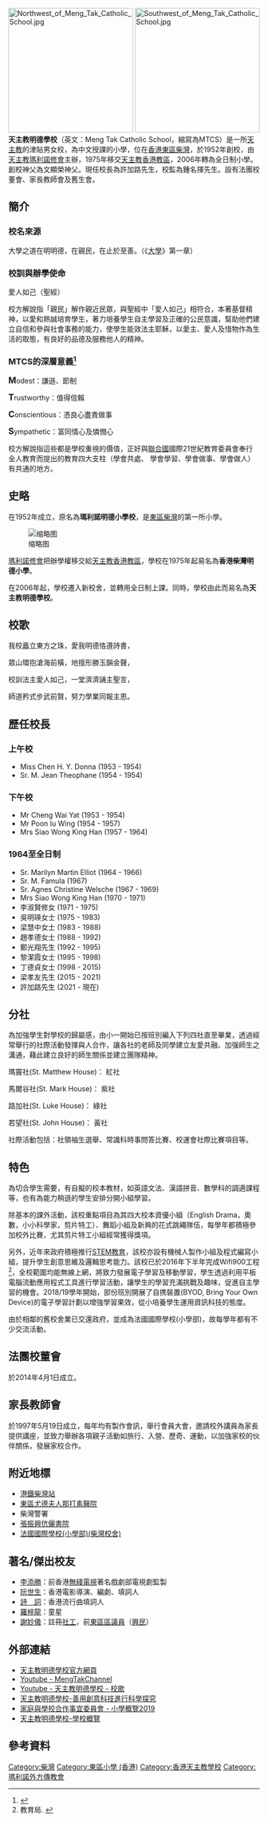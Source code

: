 {{Infobox school
| motto = 愛人如己
| established = 1952年
| type = 男女津貼小學
| religion = [[天主教|天主教]]
| school_sponsoring_body = 1952 - 1975 [[天主教|天主教]][[瑪利諾修會|瑪利諾修會]]<br /> 1975 - 現在 [[天主教香港教區|天主教香港教區]]
| district = [[東區_(香港)|東區]]
| grades = 小一至小六，每年級4班，共24班
| founder = 文顯榮神父
| superintendent = 鍾名揮先生
| principal = 許加路先生
| vice_principal = 鄒文欣女士、蔡偉光先生
| telephone = 2557 2244
| fax = 2557 5324
| address = {{HKG}}[[東區_(香港)|東區]][[柴灣|柴灣]]祥民道 11 號
| website = http://mengtak.edu.hk
| name = 天主教明德學校<br>
Meng Tak Catholic School
| image = [[File:MTCS_Photo.jpg|280px]]
}}
<!-- 因文件已删，故注解：[[File:Father_Stephen_B._Edmonds.jpg|缩略图]] -->
[[File:Northwest_of_Meng_Tak_Catholic_School.jpg|250px]]
[[File:Southwest_of_Meng_Tak_Catholic_School.jpg|250px]]
'''天主教明德學校'''（英文：Meng Tak Catholic School，縮寫為MTCS）是一所[[天主教|天主教]]的津貼男女校，為中文授課的小學，位在[[東區_(香港)|香港東區]][[柴灣|柴灣]]，於1952年創校，由[[天主教|天主教]][[瑪利諾修會|瑪利諾修會]]主辦，1975年移交[[天主教香港教區|天主教香港教區]]，2006年轉為全日制小學。創校神父為文顯榮神父。現任校長為許加路先生，校監為鍾名揮先生。設有法團校董會、家長教師會及舊生會。

== 簡介 ==

=== 校名來源 ===
大學之道在明明德，在親民，在止於至善。（《[[大學_(經傳)|大學]]》第一章）

=== 校訓與辦學使命 ===
愛人如己（聖經）

校方解說指「親民」解作親近民眾，與聖經中「愛人如己」相符合，本著基督精神，以愛和熱誠培育學生，著力培養學生自主學習及正確的公民意識，幫助他們建立自信和參與社會事務的能力，使學生能效法主耶穌，以愛主、愛人及惜物作為生活的取態，有良好的品德及服務他人的精神。

===  MTCS的深層意義<ref>{{Cite web|url=http://mengtakps.edu.hk/it-school/php/webcms/files/upload/tinymce//school_doc/mengtak_1498548489.pdf|title=升小指南|accessdate=2017|author=明報教育|date=2017|publisher=明報教育出版|archive-date=2018-09-21|archive-url=https://web.archive.org/web/20180921001937/http://mengtakps.edu.hk/it-school/php/webcms/files/upload/tinymce/school_doc/mengtak_1498548489.pdf}}</ref> ===
'''<big>M</big>'''odest：謙遜、節制

'''<big>T</big>'''rustworthy：值得信賴

'''<big>C</big>'''onscientious：憑良心盡責做事

'''<big>S</big>'''ympathetic：富同情心及憐憫心

校方解說指這些都是學校重視的價值，正好與[[联合国|聯合國]]國際21世紀教育委員會奉行全人教育而提出的教育四大支柱（學會共處、 學會學習、學會做事、學會做人）有共通的地方。

==史略==
在1952年成立，原名為'''瑪利諾明德小學校'''，是[[東區_(香港)|東區]][[柴灣|柴灣]]的第一所小學。

[[File:Meng_Tak_Primary_School,_Old_Portion.JPG|缩略图]]

[[瑪利諾修會|瑪利諾修會]]把辦學權移交給[[天主教香港教區|天主教香港教區]]，學校在1975年起易名為'''香港柴灣明德小學'''。

在2006年起，學校遷入新校舍，並轉用全日制上課。同時，學校由此而易名為'''天主教明德學校'''。

== 校歌 ==
我校矗立東方之珠，愛我明德恪遵詩書，

眾山環抱滄海前橫，地擅形勝玉韻金聲，

校訓法主愛人如己，一堂濟濟誦主聖言，

師道矜式步武前賢，努力學業同報主恩。

== 歷任校長 ==

=== 上午校 ===
* Miss Chen H. Y. Donna (1953 - 1954)
* Sr. M. Jean Theophane (1954 - 1954)

=== 下午校 ===
* Mr Cheng Wai Yat (1953 - 1954)
* Mr Poon Iu Wing (1954 - 1957)
* Mrs Siao Wong King Han (1957 - 1964)

=== 1964至全日制 ===
* Sr. Marilyn Martin Elliot (1964 - 1966)
* Sr. M. Famula (1967)
* Sr. Agnes Christine Welsche (1967 - 1969)
* Mrs Siao Wong King Han (1970 - 1971)
* 李淑賢修女 (1971 - 1975)
* 吳明瑛女士 (1975 - 1983)
* 梁慧中女士 (1983 - 1988)
* 趙孝德女士 (1988 - 1992)
* 鄭光翔先生 (1992 - 1995)
* 黎潔霞女士 (1995 - 1998)
* 丁德貞女士 (1998 - 2015)
* 梁孝友先生 (2015 - 2021)
* 許加路先生 (2021 - 現在)

== 分社 ==
為加強學生對學校的歸屬感，由小一開始已按班別編入下列四社直至畢業，透過經常舉行的社際活動發揮與人合作，讓各社的老師及同學建立友愛共融、加强師生之溝通，藉此建立良好的師生關係並建立團隊精神。

瑪竇社(St. Matthew House)：{{colorbox|red|'''　　'''}} 紅社

馬爾谷社(St. Mark House)：{{colorbox|purple|'''　　'''}} 紫社

路加社(St. Luke House)：{{colorbox|green|'''　　'''}} 綠社

若望社(St. John House)：{{colorbox|yellow|'''　　'''}} 黃社

社際活動包括：社領袖生選舉、常識科時事問答比賽、校運會社際比賽項目等。

== 特色 ==
為切合學生需要，有自擬的校本教材，如英語文法、漢語拼音、數學科的調適課程等，也有為能力稍遜的學生安排分開小組學習。

除基本的課外活動，該校重點項目為其四大校本資優小組（English Drama，奧數，小小科學家，剪片特工）、舞蹈小組及新興的花式跳繩隊伍，每學年都積極參加校外比賽，尤其剪片特工小組經常獲得獎項。

另外，近年來政府積極推行[[STEM教育|STEM教育]]，該校亦設有機械人製作小組及程式編寫小組，提升學生創意思維及邏輯思考能力。該校已於2016年下半年完成Wifi900工程<ref>教育局. {{Cite web|url=http://www.edb.gov.hk/tc/edu-system/primary-secondary/applicable-to-primary-secondary/it-in-edu/WiFi900/whatsnew.html|title=第四個資訊科技教育策略 - 加強學校的無線網絡基礎設施|accessdate=2017-07-11|work=www.edb.gov.hk|language=zh-hk|archive-date=2019-10-20|archive-url=https://web.archive.org/web/20191020013305/https://www.edb.gov.hk/tc/edu-system/primary-secondary/applicable-to-primary-secondary/it-in-edu/Wifi900/whatsnew.html|dead-url=no}}</ref>，全校範圍均能無線上網，將致力發展電子學習及移動學習，學生透過利用平板電腦流動應用程式工具進行學習活動，讓學生的學習充滿挑戰及趣味，促進自主學習的機會。2018/19學年開始，部份班別開展了自携裝置(BYOD, Bring Your Own Device)的電子學習計劃以增強學習果效，從小培養學生運用資訊科技的態度。

由於相鄰的舊校舍業已交還政府，並成為法國國際學校(小學部)，故每學年都有不少交流活動。

== 法團校董會 ==
於2014年4月1日成立。

== 家長教師會 ==
於1997年5月19日成立，每年均有製作會訊，舉行會員大會，邀請校外講員為家長提供講座，並致力舉辦各項親子活動如旅行、入營、歷奇、運動，以加強家校的伙伴關係，發展家校合作。

== 附近地標 ==
* [[港鐵|港鐵]][[柴灣站|柴灣站]]
* [[東區尤德夫人那打素醫院|東區尤德夫人那打素醫院]]
* 柴灣警署
* [[張振興伉儷書院|張振興伉儷書院]]
* [https://www.fis.edu.hk/fr 法國國際學校(小學部)(柴灣校舍)] {{Wayback|url=https://www.fis.edu.hk/fr |date=20210228203807 }} 

==著名/傑出校友==
*[[李添勝|李添勝]]：前香港[[無綫電視|無綫電視]]著名戲劇部電視劇監製
*[[阮世生|阮世生]]：香港電影導演、編劇、填詞人
*[[詩詞_(香港填詞人)|詩　詞]]：香港流行曲填詞人
*[[羅梓龍|羅梓龍]]：童星
*[[謝妙儀|謝妙儀]]：註冊[[社工|社工]]，前[[東區_(香港)|東區]][[區議員|區議員]]（[[興民|興民]]）

==外部連結==
*[http://mengtak.edu.hk/it-school/php/webcms/public/mainpage/main.php3 天主教明德學校官方網頁] {{Wayback|url=http://mengtak.edu.hk/it-school/php/webcms/public/mainpage/main.php3 |date=20200811210337 }}
*[https://www.youtube.com/user/MengTakChannel/featured Youtube - MengTakChannel]
*[https://www.youtube.com/watch?v=WKZHgDrpjjA Youtube - 天主教明德學校 - 校歌]
*[https://www.openschool.hk/kol/article/bbe16cd0-d5a3-11e8-83c2-979d78c4cf85/%E5%AD%B8%E6%A0%A1%E5%B0%88%E8%A8%AA/1123/%E5%A4%A9%E4%B8%BB%E6%95%99%E6%98%8E%E5%BE%B7%E5%AD%B8%E6%A0%A1 天主教明德學校-善用創意科技進行科學探究] {{Wayback|url=https://www.openschool.hk/kol/article/bbe16cd0-d5a3-11e8-83c2-979d78c4cf85/%E5%AD%B8%E6%A0%A1%E5%B0%88%E8%A8%AA/1123/%E5%A4%A9%E4%B8%BB%E6%95%99%E6%98%8E%E5%BE%B7%E5%AD%B8%E6%A0%A1 |date=20210125141716 }}
*[https://www.chsc.hk/psp2019/sch_detail.php?lang_id=2&sch_id=43&return_page=sch_list.php%3Flang_id%3D2%26search_mode%3D%26frmMode%3Dpagebreak%26district_id%3D2%26sort_id%3D-1 家庭與學校合作事宜委員會 - 小學概覽2019]
*[https://www.goodschool.hk/%E5%A4%A9%E4%B8%BB%E6%95%99%E6%98%8E%E5%BE%B7%E5%AD%B8%E6%A0%A1 天主教明德學校-學校概覽] {{Wayback|url=https://www.goodschool.hk/%E5%A4%A9%E4%B8%BB%E6%95%99%E6%98%8E%E5%BE%B7%E5%AD%B8%E6%A0%A1 |date=20210417014117 }}

== 參考資料 ==
{{香港天主教小學}}
[[Category:柴灣|Category:柴灣]]
[[Category:東區小學_(香港)|Category:東區小學 (香港)]]
[[Category:香港天主教學校|Category:香港天主教學校]]
[[Category:瑪利諾外方傳教會|Category:瑪利諾外方傳教會]]